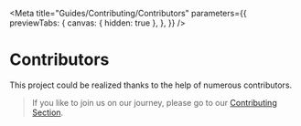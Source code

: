 
<Meta
  title="Guides/Contributing/Contributors"
  parameters={{
    previewTabs: {
      canvas: { hidden: true },
    },
  }}
/>

# Contributors

This project could be realized thanks to the help of numerous contributors.

> If you like to join us on our journey, please go to our [Contributing Section](?path=/docs/development-contributing-overview--page).

<br />


<Description markdown={contributors} />

<bal-doc-github link="/stories/contributors.stories.mdx"></bal-doc-github>
